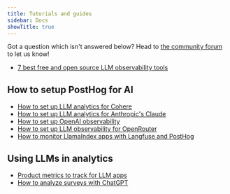 ```yaml
---
title: Tutorials and guides
sidebar: Docs
showTitle: true
---
```


Got a question which isn't answered below? Head to [the community forum](/questions) to let us know!

- [7 best free and open source LLM observability tools](/blog/best-open-source-llm-observability-tools)

## How to setup PostHog for AI

- [How to set up LLM analytics for Cohere](/tutorials/cohere-analytics)		
- [How to set up LLM analytics for Anthropic's Claude](/tutorials/anthropic-analytics)										
- [How to set up OpenAI observability](/tutorials/openai-observability)
- [How to set up LLM observability for OpenRouter](/tutorials/openrouter-observability)
- [How to monitor LlamaIndex apps with Langfuse and PostHog](/tutorials/monitor-llama-index-with-langfuse)

## Using LLMs in analytics

- [Product metrics to track for LLM apps](/product-engineers/llm-product-metrics)
- [How to analyze surveys with ChatGPT](/tutorials/analyze-surveys-with-chatgpt)
